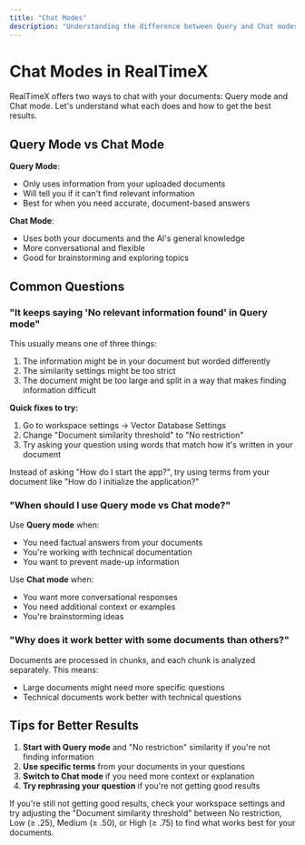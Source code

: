 ```yaml
---
title: "Chat Modes"
description: "Understanding the difference between Query and Chat modes in RealTimeX"
---
```



# Chat Modes in RealTimeX

RealTimeX offers two ways to chat with your documents: Query mode and Chat mode. Let's understand what each does and how to get the best results.

## Query Mode vs Chat Mode

**Query Mode**:
- Only uses information from your uploaded documents
- Will tell you if it can't find relevant information
- Best for when you need accurate, document-based answers

**Chat Mode**:
- Uses both your documents and the AI's general knowledge
- More conversational and flexible
- Good for brainstorming and exploring topics

## Common Questions

### "It keeps saying 'No relevant information found' in Query mode"

This usually means one of three things:
1. The information might be in your document but worded differently
2. The similarity settings might be too strict
3. The document might be too large and split in a way that makes finding information difficult

**Quick fixes to try:**
1. Go to workspace settings → Vector Database Settings
2. Change "Document similarity threshold" to "No restriction"
3. Try asking your question using words that match how it's written in your document

<Callout type="info" emoji="💡">
  Instead of asking "How do I start the app?", try using terms from your document like "How do I initialize the application?"
</Callout>

### "When should I use Query mode vs Chat mode?"

Use **Query mode** when:
- You need factual answers from your documents
- You're working with technical documentation
- You want to prevent made-up information

Use **Chat mode** when:
- You want more conversational responses
- You need additional context or examples
- You're brainstorming ideas

### "Why does it work better with some documents than others?"

Documents are processed in chunks, and each chunk is analyzed separately. This means:
- Large documents might need more specific questions
- Technical documents work better with technical questions

## Tips for Better Results

1. **Start with Query mode** and "No restriction" similarity if you're not finding information
2. **Use specific terms** from your documents in your questions
3. **Switch to Chat mode** if you need more context or explanation
4. **Try rephrasing your question** if you're not getting good results

<Callout type="warning" emoji="⚠️">
  If you're still not getting good results, check your workspace settings and try adjusting the "Document similarity threshold" between No restriction, Low (≥ .25), Medium (≥ .50), or High (≥ .75) to find what works best for your documents.
</Callout>